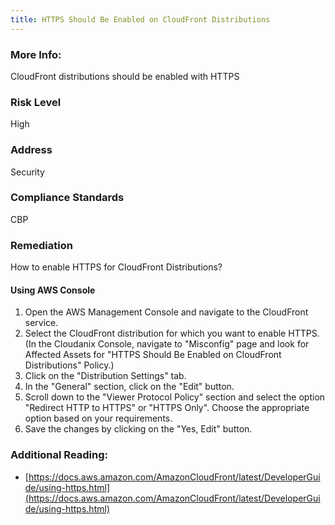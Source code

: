 ```yaml
---
title: HTTPS Should Be Enabled on CloudFront Distributions
---
```


### More Info:

CloudFront distributions should be enabled with HTTPS

### Risk Level

High

### Address

Security

### Compliance Standards

CBP

### Remediation

How to enable HTTPS for CloudFront Distributions?

#### Using AWS Console

1. Open the AWS Management Console and navigate to the CloudFront service.
2. Select the CloudFront distribution for which you want to enable HTTPS.
   (In the Cloudanix Console, navigate to "Misconfig" page and look for Affected Assets for "HTTPS Should Be Enabled on CloudFront Distributions" Policy.)
3. Click on the "Distribution Settings" tab.
4. In the "General" section, click on the "Edit" button.
5. Scroll down to the "Viewer Protocol Policy" section and select the option "Redirect HTTP to HTTPS" or "HTTPS Only". Choose the appropriate option based on your requirements.
6. Save the changes by clicking on the "Yes, Edit" button.

### Additional Reading:

- [https://docs.aws.amazon.com/AmazonCloudFront/latest/DeveloperGuide/using-https.html](https://docs.aws.amazon.com/AmazonCloudFront/latest/DeveloperGuide/using-https.html)
